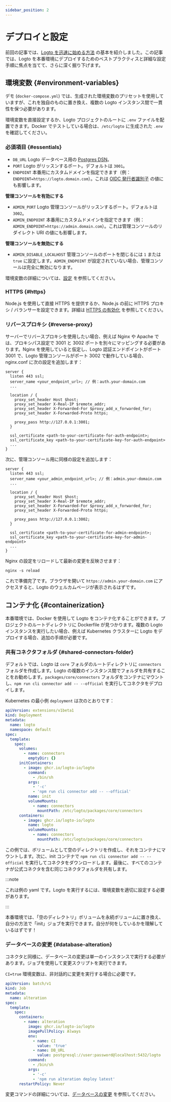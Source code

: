 ```yaml
---
sidebar_position: 2
---
```


# デプロイと設定

前回の記事では、[Logto を迅速に始める方法](/logto-oss/get-started-with-oss) の基本を紹介しました。この記事では、Logto を本番環境にデプロイするためのベストプラクティスと詳細な設定手順に焦点を当てて、さらに深く掘り下げます。

## 環境変数 \{#environment-variables}

デモ (`docker-compose.yml`) では、生成された環境変数のプリセットを使用していますが、これを独自のものに置き換え、複数の Logto インスタンス間で一貫性を保つ必要があります。

環境変数を直接設定するか、Logto プロジェクトのルートに `.env` ファイルを配置できます。Docker でテストしている場合は、`/etc/logto` に生成された `.env` を確認してください。

### 必須項目 \{#essentials}

- `DB_URL` Logto データベース用の [Postgres DSN](https://www.postgresql.org/docs/14/libpq-connect.html#id-1.7.3.8.3.6)。
- `PORT` Logto がリッスンするポート。デフォルトは `3001`。
- `ENDPOINT` 本番用にカスタムドメインを指定できます（例：`ENDPOINT=https://logto.domain.com`）。これは [OIDC 発行者識別子](https://openid.net/specs/openid-connect-core-1_0.html#IssuerIdentifier) の値にも影響します。

**管理コンソールを有効にする**

- `ADMIN_PORT` Logto 管理コンソールがリッスンするポート。デフォルトは `3002`。
- `ADMIN_ENDPOINT` 本番用にカスタムドメインを指定できます（例：`ADMIN_ENDPOINT=https://admin.domain.com`）。これは管理コンソールのリダイレクト URI の値にも影響します。

**管理コンソールを無効にする**

- `ADMIN_DISABLE_LOCALHOST` 管理コンソールのポートを閉じるには `1` または `true` に設定します。`ADMIN_ENDPOINT` が設定されていない場合、管理コンソールは完全に無効になります。

環境変数の詳細については、[設定](/concepts/core-service/configuration/) を参照してください。

### HTTPS \{#https}

Node.js を使用して直接 HTTPS を提供するか、Node.js の前に HTTPS プロキシ / バランサーを設定できます。詳細は [HTTPS の有効化](/concepts/core-service/configuration/#enabling-https) を参照してください。

### リバースプロキシ \{#reverse-proxy}

サーバーでリバースプロキシを使用したい場合、例えば Nginx や Apache では、プロキシパス設定で 3001 と 3002 ポートを別々にマッピングする必要があります。Nginx を使用していると仮定し、Logto 認証エンドポイントがポート 3001 で、Logto 管理コンソールがポート 3002 で動作している場合、nginx.conf に次の設定を追加します：

```
server {
  listen 443 ssl;
  server_name <your_endpoint_url>; // 例：auth.your-domain.com
  ...

  location / {
    proxy_set_header Host $host;
    proxy_set_header X-Real-IP $remote_addr;
    proxy_set_header X-Forwarded-For $proxy_add_x_forwarded_for;
    proxy_set_header X-Forwarded-Proto https;

    proxy_pass http://127.0.0.1:3001;
  }

  ssl_certificate <path-to-your-certificate-for-auth-endpoint>;
  ssl_certificate_key <path-to-your-certificate-key-for-auth-endpoint>
  ...
}
```

次に、管理コンソール用に同様の設定を追加します：

```
server {
  listen 443 ssl;
  server_name <your_admin_endpoint_url>; // 例：admin.your-domain.com
  ...

  location / {
    proxy_set_header Host $host;
    proxy_set_header X-Real-IP $remote_addr;
    proxy_set_header X-Forwarded-For $proxy_add_x_forwarded_for;
    proxy_set_header X-Forwarded-Proto https;

    proxy_pass http://127.0.0.1:3002;
  }

  ssl_certificate <path-to-your-certificate-for-admin-endpoint>;
  ssl_certificate_key <path-to-your-certificate-key-for-admin-endpoint>
  ...
}
```

Nginx の設定をリロードして最新の変更を反映させます：

```
nginx -s reload
```

これで準備完了です。ブラウザを開いて `https://admin.your-domain.com` にアクセスすると、Logto のウェルカムページが表示されるはずです。

## コンテナ化 \{#containerization}

本番環境では、Docker を使用して Logto をコンテナ化することができます。プロジェクトのルートディレクトリに Dockerfile が見つかります。複数の Logto インスタンスを実行したい場合、例えば Kubernetes クラスターに Logto をデプロイする場合、追加の手順が必要です。

### 共有コネクタフォルダ \{#shared-connectors-folder}

デフォルトでは、Logto は `core` フォルダのルートディレクトリに `connectors` フォルダを作成します。Logto の複数のインスタンス間でフォルダを共有することをお勧めします。`packages/core/connectors` フォルダをコンテナにマウントし、`npm run cli connector add -- --official` を実行してコネクタをデプロイします。

Kubernetes の最小例 `deployment` は次のとおりです：

```yaml
apiVersion: extensions/v1beta1
kind: Deployment
metadata:
  name: logto
  namespace: default
spec:
  template:
    spec:
      volumes:
        - name: connectors
          emptyDir: {}
      initContainers:
        - image: ghcr.io/logto-io/logto
          command:
            - /bin/sh
          args:
            - '-c'
            - 'npm run cli connector add -- --official'
          name: init
          volumeMounts:
            - name: connectors
              mountPath: /etc/logto/packages/core/connectors
      containers:
        - image: ghcr.io/logto-io/logto
          name: logto
          volumeMounts:
            - name: connectors
              mountPath: /etc/logto/packages/core/connectors
```

この例では、ボリュームとして空のディレクトリを作成し、それをコンテナにマウントします。次に、init コンテナで `npm run cli connector add -- --official` を実行してコネクタをダウンロードします。最後に、すべてのコンテナが公式コネクタを含む同じコネクタフォルダを共有します。

:::note

これは例の yaml です。Logto を実行するには、環境変数を適切に設定する必要があります。

:::

本番環境では、「空のディレクトリ」ボリュームを永続ボリュームに置き換え、自分の方法で「init」ジョブを実行できます。自分が何をしているかを理解しているはずです！

### データベースの変更 \{#database-alteration}

コネクタと同様に、データベースの変更は単一のインスタンスで実行する必要があります。ジョブを使用して変更スクリプトを実行できます。

`CI=true` 環境変数は、非対話的に変更を実行する場合に必要です。

```yaml
apiVersion: batch/v1
kind: Job
metadata:
  name: alteration
spec:
  template:
    spec:
      containers:
        - name: alteration
          image: ghcr.io/logto-io/logto
          imagePullPolicy: Always
          env:
            - name: CI
              value: 'true'
            - name: DB_URL
              value: postgresql://user:password@localhost:5432/logto
          command:
            - /bin/sh
          args:
            - '-c'
            - 'npm run alteration deploy latest'
      restartPolicy: Never
```

変更コマンドの詳細については、[データベースの変更](/logto-oss/using-cli/database-alteration/) を参照してください。
